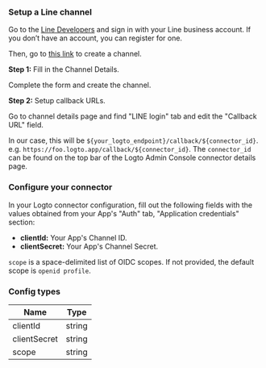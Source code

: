 ### Setup a Line channel

Go to the [Line Developers](https://developers.line.biz/console/) and sign in with your Line business account. If you don’t have an account, you can register for one.

Then, go to [this link](https://developers.line.biz/console/register/line-login/provider/) to create a channel.

**Step 1:** Fill in the Channel Details.

Complete the form and create the channel.

**Step 2:** Setup callback URLs.

Go to channel details page and find "LINE login" tab and edit the "Callback URL" field.

In our case, this will be `${your_logto_endpoint}/callback/${connector_id}`. e.g. `https://foo.logto.app/callback/${connector_id}`. The `connector_id` can be found on the top bar of the Logto Admin Console connector details page.

### Configure your connector

In your Logto connector configuration, fill out the following fields with the values obtained from your App's "Auth" tab, "Application credentials" section:

- **clientId:** Your App's Channel ID.
- **clientSecret:** Your App's Channel Secret.

`scope` is a space-delimited list of OIDC scopes. If not provided, the default scope is `openid profile`.

### Config types

| Name         | Type   |
| ------------ | ------ |
| clientId     | string |
| clientSecret | string |
| scope        | string |
